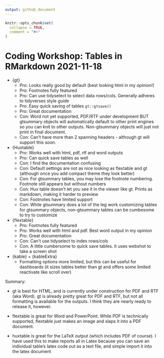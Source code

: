 ```yaml
---
output: github_document
---
```


<!-- README.md is generated from README.Rmd. Please edit that file -->

```r
knitr::opts_chunk$set(
  collapse = TRUE,
  comment = "#>"
)
```

# Coding Workshop: Tables in RMarkdown 2021-11-18

- {gt}
    - Pro: Looks really good by default (best looking html in my opinion!)
    - Pro: Footnotes fully featured
    - Pro: Can use tidyselect to select data rows/cols. Generally adheres to tidyverses style guide 
    - Pro: Easy quick saving of tables `gt::gtsave()`
    - Pro: Great documentation 
    - Con: Word not yet supported, PDF/RTF under development BUT gtsummary objects will automatically default to other print engines so you can knit to other outputs. Non-gtsummary objects will just not print in final document. 
    - Con: Can't have more than 2 spanning headers - although gt will support this soon. 

- {Huxtable}
    - Pro: Works well with html, pdf, rtf and word outputs
    - Pro: Can quick save tables as well
    - Con: I find the documentation confusing
    - Con: Default settings are not as nice looking as flextable and gt (although once you add compact theme they look better)
    - Con: For gtsummary tables, you may lose the footnote numbering. Footnote still appears but without numbers
    - Con: Hux table doesn’t let you see it in the viewer like gt. Prints as markdown, making it harder to preview
    - Con: Footnotes have limited support
    - Con: While gtsummary does a lot of the  leg work customizing tables for gtsummary objects, non-gtsummary tables can be cumbesome to try to customize 
    
    
- {flextable}
    - Pro: Footnotes fully featured
    - Pro: Works well with html and pdf. Best word output in my opinion
    - Pro: Great documentation 
    - Con: Can't use tidyselect to index rows/cols
    - Con: A little cumbersome to quick save tables. it uses webshot to take a screen shot 
    
    
- {kable} + {kableExtra}
    - Formatting options more limited, but this can be useful for dashboards (it sizes tables better than gt and offers some limited reactivate like scroll over)
    
Summary: 

- gt is best for HTML, and is currently under construction for PDF and RTF (aka Word). gt is already pretty great for PDF and RTF, but not all formatting is available for the outputs. I think they are nearly ready to release it, however.

- flextable is great for Word and PowerPoint. While PDF is technically supported, flextable just makes an image and slaps it into a PDF document.

- huxtable is great for the LaTeX output (which includes PDF of course). I have used this to make reports all in Latex because you can save an individual table's latex code out as a text file, and simple import it into the latex document
